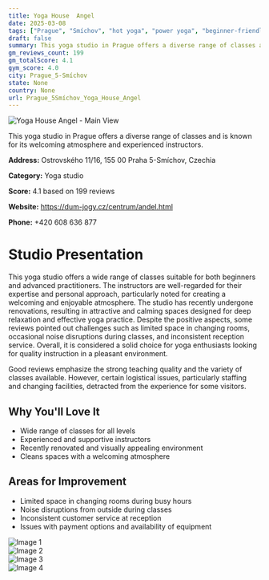 ```yaml
---
title: Yoga House  Angel
date: 2025-03-08
tags: ["Prague", "Smíchov", "hot yoga", "power yoga", "beginner-friendly", "atmosphere", "capacity", "Prague 5-Smíchov"]  
draft: false
summary: This yoga studio in Prague offers a diverse range of classes and is known for its welcoming atmosphere and experienced instructors.
gm_reviews_count: 199
gm_totalScore: 4.1
gym_score: 4.0
city: Prague_5-Smíchov
state: None
country: None
url: Prague_5Smíchov_Yoga_House_Angel
---
```


<div className="aspect-[16/9] relative my-8">
  <img 
    src="https://lh5.googleusercontent.com/p/AF1QipPWs1LMgvMtMzPzt3460OjW0gOjFNap9hbMd9VA=w1920-h1080-k-no"
    alt="Yoga House  Angel - Main View"
    className="object-cover absolute inset-0 w-full h-full rounded-lg"
  />
</div>

This yoga studio in Prague offers a diverse range of classes and is known for its welcoming atmosphere and experienced instructors.

**Address:** Ostrovského 11/16, 155 00 Praha 5-Smíchov, Czechia

**Category:** Yoga studio

**Score:** 4.1 based on 199 reviews

**Website:** https://dum-jogy.cz/centrum/andel.html

**Phone:** +420 608 636 877

# Studio Presentation

This yoga studio offers a wide range of classes suitable for both beginners and advanced practitioners. The instructors are well-regarded for their expertise and personal approach, particularly noted for creating a welcoming and enjoyable atmosphere. The studio has recently undergone renovations, resulting in attractive and calming spaces designed for deep relaxation and effective yoga practice. Despite the positive aspects, some reviews pointed out challenges such as limited space in changing rooms, occasional noise disruptions during classes, and inconsistent reception service. Overall, it is considered a solid choice for yoga enthusiasts looking for quality instruction in a pleasant environment.

Good reviews emphasize the strong teaching quality and the variety of classes available. However, certain logistical issues, particularly staffing and changing facilities, detracted from the experience for some visitors.

## Why You'll Love It

- Wide range of classes for all levels
- Experienced and supportive instructors
- Recently renovated and visually appealing environment
- Cleans spaces with a welcoming atmosphere

## Areas for Improvement

- Limited space in changing rooms during busy hours
- Noise disruptions from outside during classes
- Inconsistent customer service at reception
- Issues with payment options and availability of equipment

<div className="grid grid-cols-1 xl:grid-cols-2 gap-4 my-8">
<div className="aspect-[4/3] relative"><img src="https://lh5.googleusercontent.com/p/AF1QipPKk3ANLEEaM3rBopRY-qQnibcUYl8jLzp-L5mF=w1920-h1080-k-no" alt="Image 1" className="object-cover absolute inset-0 w-full h-full rounded-lg" /></div>
<div className="aspect-[4/3] relative"><img src="https://lh5.googleusercontent.com/p/AF1QipPZoWugwnYvougJ69J-AdQF4IQZYV-0omA-OAhP=w1920-h1080-k-no" alt="Image 2" className="object-cover absolute inset-0 w-full h-full rounded-lg" /></div>
<div className="aspect-[4/3] relative"><img src="https://lh5.googleusercontent.com/p/AF1QipOs0uKa3YQd5uQIVOlZ6_tOUpl0vkGvQUaPjRdw=w1920-h1080-k-no" alt="Image 3" className="object-cover absolute inset-0 w-full h-full rounded-lg" /></div>
<div className="aspect-[4/3] relative"><img src="https://lh3.googleusercontent.com/p/AF1QipP5v32TnYH9jVSeKPzIsIMh_8DbGQIRtdKnzoOI=w1920-h1080-k-no-pi-20-ya334.6689-ro-0-fo100" alt="Image 4" className="object-cover absolute inset-0 w-full h-full rounded-lg" /></div>
</div>
